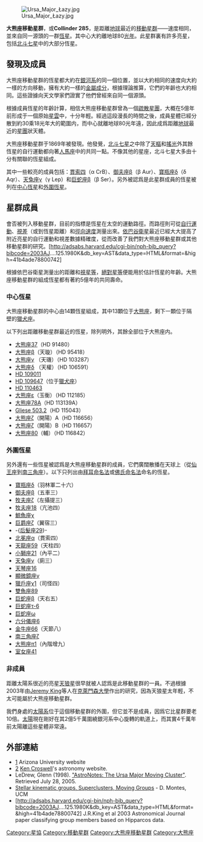 [[File:Ursa_Major_Łazy.jpg|thumb]]

'''大熊座移動星群'''，或'''Collinder 285'''，是距離[[地球|地球]]最近的[[移動星群|移動星群]]——速度相同，並來自同一源頭的一群[[恆星|恆星]]。其中心大約離地球80[[光年|光年]]。此星群裏有許多亮星，包括[[北斗七星|北斗七星]]中的大部分恆星。

==發現及成員==
大熊座移動星群的恆星都大約在[[銀河系|銀河系]]的同一個位置，並以大約相同的速度向大約一樣的方向移動，擁有大約一樣的[[金屬量|金屬成分]]，根據理論推算，它們的年齡也大約相同。這些證據向天文學家們證實了他們曾經來自同一個源頭。

根據成員恆星的年齡計算，相信大熊座移動星群曾為一個[[疏散星團|疏散星團]]，大概在5億年前形成于一個原始[[星雲|星雲]]中，十分年輕。經過這段漫長的時間之後，成員星體已經分散到約30乘18光年大的範圍内，而中心就離地球80光年遠，因此成爲距離[[地球|地球]]最近的[[星團|星團]]狀天體。

大熊座移動星群于1869年被{{link-en|理查·普羅克特|Richard A. Proctor}}發現。他發覺，[[北斗七星|北斗七星]]之中除了[[天樞|天樞]]和[[搖光|搖光]]外其餘恆星的自行運動都向著[[人馬座|人馬座]]中的共同一點。不像其他的星座，北斗七星大多由十分有關聯的恆星組成。

其中一些較亮的成員包括：[[貫索四|貫索四]]（α CrB）、[[御夫座β|御夫座β]]（β Aur）、[[寶瓶座δ|寶瓶座δ]]（δ Aqr）、[[天兔座γ|天兔座γ]]（γ Lep）和[[巨蛇座β|巨蛇座β]]（β Ser）。另外被認爲是此星群成員的恆星被列在[[#中心恆星|中心恆星]]和[[#外圍恆星|外圍恆星]]。

==星群成員==
會否被列入移動星群，目前的指標是恆星在太空的運動路徑。而路徑則可從[[自行運動|自行運動]]、[[視差|視差]]（或到恆星距離）和[[徑向速度|徑向速度]]測量出來。[[依巴谷衛星|依巴谷衛星]]最近已經大大提高了附近亮星的自行運動和視差數據精確度，從而改善了我們對大熊座移動星群或其他移動星群的研究。[http://adsabs.harvard.edu/cgi-bin/nph-bib_query?bibcode=2003AJ....125.1980K&db_key=AST&data_type=HTML&format=&high=41b4ade78800742]

根據依巴谷衛星測量出的距離和[[視星等|視星等]]，[[絕對星等|絕對星等]]便能用於估計恆星的年齡。大熊座移動星群的組成恆星都有著約5億年的共同壽命。

===中心恆星===
大熊座移動星群的中心由14顆恆星組成，其中13顆位于[[大熊座|大熊座]]，剩下一顆位于隔壁的[[獵犬座|獵犬座]]。

以下列出距離移動星群最近的恆星，除列明外，其餘全部位于大熊座内。

*[[大熊座37|大熊座37]]（HD 91480）
*[[大熊座β|大熊座β]]（天璇）（HD 95418）
*[[大熊座γ|大熊座γ]] （天璣）（HD 103287）
*[[大熊座δ|大熊座δ]] （天權）（HD 106591）
*[[HD_109011|HD 109011]]
*[[HD_109647|HD 109647]]（位于[[獵犬座|獵犬座]]）
*[[HD_110463|HD 110463]]
*[[大熊座ε|大熊座ε]]（玉衡）（HD 112185）
*[[大熊座78|大熊座78]]A（HD 113139A）
*[[Gliese_503.2|Gliese 503.2]]（HD 115043）
*[[大熊座ζ|大熊座ζ]]（開陽）A（HD 116656）
*[[大熊座ζ|大熊座ζ]]（開陽）B（HD 116657）
*[[大熊座80|大熊座80]]（輔）（HD 116842）

===外圍恆星===
另外還有一些恆星被認爲是大熊座移動星群的成員，它們廣闊散播在天球上（從[[仙王座|仙王座]]到[[南三角座|南三角座]]）。以下只列出由[[拜耳命名法|拜耳命名法]]或[[佛氏命名法|佛氏命名法]]命名的恆星。

*[[寶瓶座δ|寶瓶座δ]]（羽林軍二十六）
*[[御夫座β|御夫座β]]（五車三）
*[[牧夫座ζ|牧夫座ζ]]（左攝提三）
*[[牧夫座18|牧夫座18]]（亢池四）
*[[鯨魚座χ|鯨魚座χ]]
*[[巨爵座ζ|巨爵座ζ]]（翼宿三）
*-{[[后髮座29|后髮座29]]}-
*[[北冕座α|北冕座α]]（貫索四）
*[[天龍座59|天龍座59]]（天柱四）
*[[小獅座21|小獅座21]]（內平二）
*[[天兔座γ|天兔座γ]]（廁三）
*[[天琴座16|天琴座16]]
*[[顯微鏡座γ|顯微鏡座γ]]
*[[獵戶座χ1|獵戶座χ1]]（司怪四）
*[[雙魚座89|雙魚座89]]
*[[巨蛇座β|巨蛇座β]]（天右五）
*[[巨蛇座τ-6|巨蛇座τ-6]]
*[[巨蛇座ω|巨蛇座ω]]
*[[六分儀座6|六分儀座6]]
*[[金牛座66|金牛座66]]（天節八）
*[[南三角座ζ|南三角座ζ]]
*[[大熊座π1|大熊座π1]]（內階增九）
*[[室女座41|室女座41]]

===非成員===
距離太陽系很近的亮星[[天狼星|天狼星]]很早就被人認爲是此移動星群的一員。不過根據2003年由[[Jeremy_King_(astronomer)|Jeremy King]]等人在[[克萊門森大學|克萊門森大學]]作出的研究，因為天狼星太年輕，不太可能屬於大熊座移動星群。

我們身處的[[太陽系|太陽系]]位于這個移動星群的外圍，但它並不是成員，因爲它比星群要老10倍。[[太陽|太陽]]現在剛好在其2億5千萬圍繞銀河系中心旋轉的軌道上，而其實4千萬年前太陽離這些星體非常遠。

==外部連結==
*[https://web.archive.org/web/19991007030946/http://seds.lpl.arizona.edu/messier/xtra/ngc/uma-cl.html] Arizona University website
*[http://www.kencroswell.com/DescendantsOfTheDipper.html]{{Wayback|url=http://www.kencroswell.com/DescendantsOfTheDipper.html |date=20081025101518 }} [[Ken_Croswell|Ken Croswell]]'s astronomy website.
*LeDrew, Glenn (1998). [https://web.archive.org/web/20050406033451/http://www.ottawa.rasc.ca/observers/an9803p4.html "AstroNotes: The Ursa Major Moving Cluster"]. Retrieved July 28, 2005.
*[http://www.ucm.es/info/Astrof/invest/actividad/skg/skg.html Stellar kinematic groups, Superclusters, Moving Groups]{{Wayback|url=http://www.ucm.es/info/Astrof/invest/actividad/skg/skg.html |date=20081012003805 }} - D. Montes, UCM
*[http://adsabs.harvard.edu/cgi-bin/nph-bib_query?bibcode=2003AJ....125.1980K&db_key=AST&data_type=HTML&format=&high=41b4ade78800742] J.R.King et al 2003 Astronomical Journal paper classifying group members based on Hipparcos data.

[[Category:星協|Category:星協]]
[[Category:移動星群|Category:移動星群]]
[[Category:大熊座移動星群|Category:大熊座移動星群]]
[[Category:大熊座|Category:大熊座]]